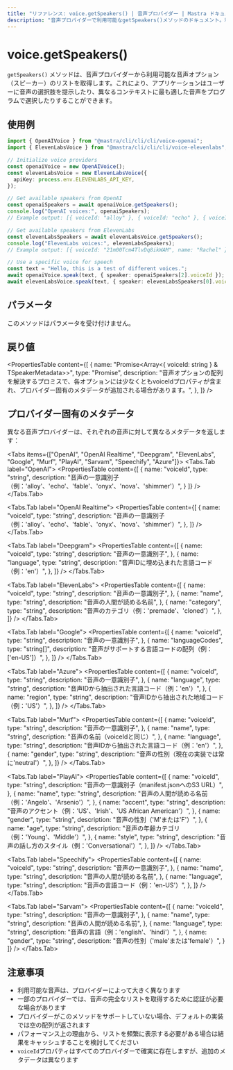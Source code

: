 ```yaml
---
title: "リファレンス: voice.getSpeakers() | 音声プロバイダー | Mastra ドキュメント"
description: "音声プロバイダーで利用可能なgetSpeakers()メソッドのドキュメント。利用可能な音声オプションを取得します。"
---
```



# voice.getSpeakers()

`getSpeakers()` メソッドは、音声プロバイダーから利用可能な音声オプション（スピーカー）のリストを取得します。これにより、アプリケーションはユーザーに音声の選択肢を提示したり、異なるコンテキストに最も適した音声をプログラムで選択したりすることができます。

## 使用例

```typescript
import { OpenAIVoice } from "@mastra/cli/cli/cli/voice-openai";
import { ElevenLabsVoice } from "@mastra/cli/cli/cli/voice-elevenlabs";

// Initialize voice providers
const openaiVoice = new OpenAIVoice();
const elevenLabsVoice = new ElevenLabsVoice({
  apiKey: process.env.ELEVENLABS_API_KEY,
});

// Get available speakers from OpenAI
const openaiSpeakers = await openaiVoice.getSpeakers();
console.log("OpenAI voices:", openaiSpeakers);
// Example output: [{ voiceId: "alloy" }, { voiceId: "echo" }, { voiceId: "fable" }, ...]

// Get available speakers from ElevenLabs
const elevenLabsSpeakers = await elevenLabsVoice.getSpeakers();
console.log("ElevenLabs voices:", elevenLabsSpeakers);
// Example output: [{ voiceId: "21m00Tcm4TlvDq8ikWAM", name: "Rachel" }, ...]

// Use a specific voice for speech
const text = "Hello, this is a test of different voices.";
await openaiVoice.speak(text, { speaker: openaiSpeakers[2].voiceId });
await elevenLabsVoice.speak(text, { speaker: elevenLabsSpeakers[0].voiceId });
```

## パラメータ

このメソッドはパラメータを受け付けません。

## 戻り値

<PropertiesTable
  content={[
    {
      name: "Promise<Array<{ voiceId: string } & TSpeakerMetadata>>",
      type: "Promise",
      description:
        "音声オプションの配列を解決するプロミスで、各オプションには少なくともvoiceIdプロパティが含まれ、プロバイダー固有のメタデータが追加される場合があります。",
    },
  ]}
/>

## プロバイダー固有のメタデータ

異なる音声プロバイダーは、それぞれの音声に対して異なるメタデータを返します：

<Tabs items={["OpenAI", "OpenAI Realtime", "Deepgram", "ElevenLabs", "Google", "Murf", "PlayAI", "Sarvam", "Speechify", "Azure"]}>
  <Tabs.Tab label="OpenAI">
    <PropertiesTable
      content={[
      {
        name: "voiceId",
        type: "string",
        description: "音声の一意識別子（例：'alloy'、'echo'、'fable'、'onyx'、'nova'、'shimmer'）",
      }
    ]}
    />
  </Tabs.Tab>

<Tabs.Tab label="OpenAI Realtime">
  <PropertiesTable
    content={[
      {
        name: "voiceId",
        type: "string",
        description:
          "音声の一意識別子（例：'alloy'、'echo'、'fable'、'onyx'、'nova'、'shimmer'）",
      },
    ]}
  />
</Tabs.Tab>

<Tabs.Tab label="Deepgram">
  <PropertiesTable
    content={[
      {
        name: "voiceId",
        type: "string",
        description: "音声の一意識別子",
      },
      {
        name: "language",
        type: "string",
        description: "音声IDに埋め込まれた言語コード（例：'en'）",
      },
    ]}
  />
</Tabs.Tab>

<Tabs.Tab label="ElevenLabs">
  <PropertiesTable
    content={[
      {
        name: "voiceId",
        type: "string",
        description: "音声の一意識別子",
      },
      {
        name: "name",
        type: "string",
        description: "音声の人間が読める名前",
      },
      {
        name: "category",
        type: "string",
        description: "音声のカテゴリ（例：'premade'、'cloned'）",
      },
    ]}
  />
</Tabs.Tab>

<Tabs.Tab label="Google">
  <PropertiesTable
    content={[
      {
        name: "voiceId",
        type: "string",
        description: "音声の一意識別子",
      },
      {
        name: "languageCodes",
        type: "string[]",
        description: "音声がサポートする言語コードの配列（例：['en-US']）",
      },
    ]}
  />
</Tabs.Tab>

<Tabs.Tab label="Azure">
  <PropertiesTable
    content={[
      {
        name: "voiceId",
        type: "string",
        description: "音声の一意識別子",
      },
      {
        name: "language",
        type: "string",
        description: "音声IDから抽出された言語コード（例：'en'）",
      },
      {
        name: "region",
        type: "string",
        description: "音声IDから抽出された地域コード（例：'US'）",
      },
    ]}
  />
</Tabs.Tab>

<Tabs.Tab label="Murf">
  <PropertiesTable
    content={[
      {
        name: "voiceId",
        type: "string",
        description: "音声の一意識別子",
      },
      {
        name: "name",
        type: "string",
        description: "音声の名前（voiceIdと同じ）",
      },
      {
        name: "language",
        type: "string",
        description: "音声IDから抽出された言語コード（例：'en'）",
      },
      {
        name: "gender",
        type: "string",
        description: "音声の性別（現在の実装では常に'neutral'）",
      },
    ]}
  />
</Tabs.Tab>

<Tabs.Tab label="PlayAI">
  <PropertiesTable
    content={[
      {
        name: "voiceId",
        type: "string",
        description: "音声の一意識別子（manifest.jsonへのS3 URL）",
      },
      {
        name: "name",
        type: "string",
        description: "音声の人間が読める名前（例：'Angelo'、'Arsenio'）",
      },
      {
        name: "accent",
        type: "string",
        description:
          "音声のアクセント（例：'US'、'Irish'、'US African American'）",
      },
      {
        name: "gender",
        type: "string",
        description: "音声の性別（'M'または'F'）",
      },
      {
        name: "age",
        type: "string",
        description: "音声の年齢カテゴリ（例：'Young'、'Middle'）",
      },
      {
        name: "style",
        type: "string",
        description: "音声の話し方のスタイル（例：'Conversational'）",
      },
    ]}
  />
</Tabs.Tab>

<Tabs.Tab label="Speechify">
  <PropertiesTable
    content={[
      {
        name: "voiceId",
        type: "string",
        description: "音声の一意識別子",
      },
      {
        name: "name",
        type: "string",
        description: "音声の人間が読める名前",
      },
      {
        name: "language",
        type: "string",
        description: "音声の言語コード（例：'en-US'）",
      },
    ]}
  />
</Tabs.Tab>

  <Tabs.Tab label="Sarvam">
    <PropertiesTable
      content={[
      {
        name: "voiceId",
        type: "string",
        description: "音声の一意識別子",
      },
      {
        name: "name",
        type: "string",
        description: "音声の人間が読める名前",
      },
      {
        name: "language",
        type: "string",
        description: "音声の言語（例：'english'、'hindi'）",
      },
      {
        name: "gender",
        type: "string",
        description: "音声の性別（'male'または'female'）",
      }
    ]}
    />
  </Tabs.Tab>
</Tabs>

## 注意事項

- 利用可能な音声は、プロバイダーによって大きく異なります
- 一部のプロバイダーでは、音声の完全なリストを取得するために認証が必要な場合があります
- プロバイダーがこのメソッドをサポートしていない場合、デフォルトの実装では空の配列が返されます
- パフォーマンス上の理由から、リストを頻繁に表示する必要がある場合は結果をキャッシュすることを検討してください
- `voiceId`プロパティはすべてのプロバイダーで確実に存在しますが、追加のメタデータは異なります
